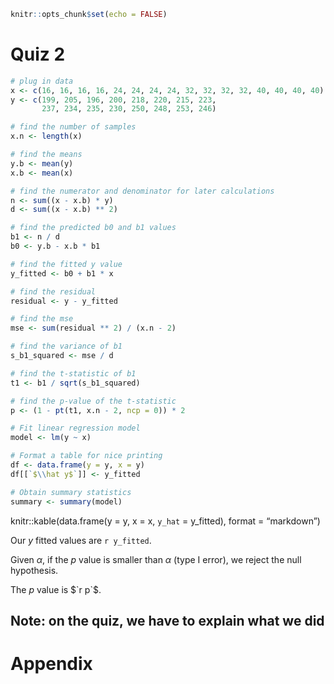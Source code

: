 ```r
knitr::opts_chunk$set(echo = FALSE)
```

# Quiz 2
```r
# plug in data
x <- c(16, 16, 16, 16, 24, 24, 24, 24, 32, 32, 32, 32, 40, 40, 40, 40)
y <- c(199, 205, 196, 200, 218, 220, 215, 223,
       237, 234, 235, 230, 250, 248, 253, 246)

# find the number of samples
x.n <- length(x)

# find the means
y.b <- mean(y)
x.b <- mean(x)

# find the numerator and denominator for later calculations
n <- sum((x - x.b) * y)
d <- sum((x - x.b) ** 2)

# find the predicted b0 and b1 values
b1 <- n / d
b0 <- y.b - x.b * b1

# find the fitted y value
y_fitted <- b0 + b1 * x

# find the residual
residual <- y - y_fitted

# find the mse
mse <- sum(residual ** 2) / (x.n - 2)

# find the variance of b1
s_b1_squared <- mse / d

# find the t-statistic of b1
t1 <- b1 / sqrt(s_b1_squared)

# find the p-value of the t-statistic
p <- (1 - pt(t1, x.n - 2, ncp = 0)) * 2

# Fit linear regression model
model <- lm(y ~ x)

# Format a table for nice printing
df <- data.frame(y = y, x = y)
df[[`$\\hat y$`]] <- y_fitted

# Obtain summary statistics
summary <- summary(model)
```

knitr::kable(data.frame(y = y, x = x, `y_hat` = y_fitted), format = "markdown")

Our $y$ fitted values are `r y_fitted`.

Given $\alpha$, if the $p$ value is smaller than $\alpha$ (type I error), we reject the null hypothesis.

The $p$ value is $`r p`$.

## Note: on the quiz, we have to explain what we did

# Appendix
```r
```